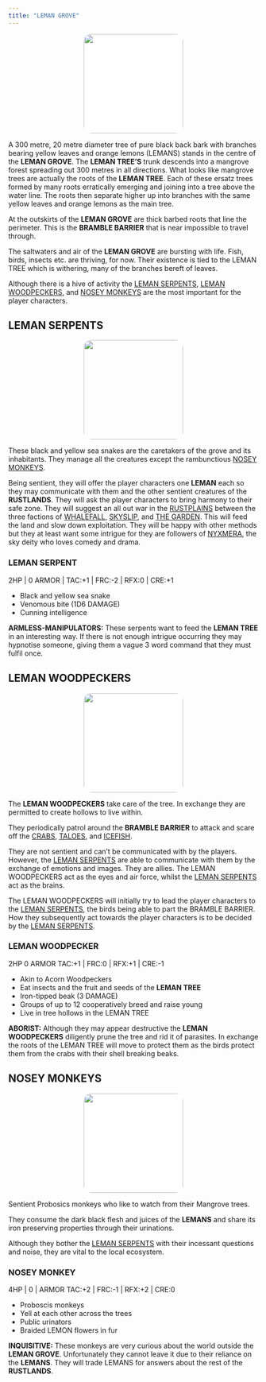 ```yaml
---
title: "LEMAN GROVE"
---
```


<center>![](images/LEMANGROVE.png){style="width:200px; border-radius:15px;  background:white"}</center>

A 300 metre, 20 metre diameter tree of pure black back bark with branches bearing yellow leaves and orange lemons (LEMANS) stands in the centre of the __LEMAN GROVE__. The __LEMAN TREE'S__ trunk descends into a mangrove forest spreading out 300 metres in all directions. What looks like mangrove trees are actually the roots of the __LEMAN TREE__. Each of these ersatz trees formed by many roots erratically emerging and joining into a tree above the water line. The roots then separate higher up into branches with the same yellow leaves and orange lemons as the main tree.

At the outskirts of the __LEMAN GROVE__ are thick barbed roots that line the perimeter. This is the __BRAMBLE BARRIER__ that is near impossible to travel through.

The saltwaters and air of the __LEMAN GROVE__ are bursting with life. Fish, birds, insects etc. are thriving, for now. Their existence is tied to the LEMAN TREE which is withering, many of the branches bereft of leaves.

Although there is a hive of activity the [LEMAN SERPENTS](/THE_RUSTLANDS/LEMAN_GROVE.qmd#lemanserpent), [LEMAN WOODPECKERS](/THE_RUSTLANDS/LEMAN_GROVE.qmd#lemanwoodpecker), and [NOSEY MONKEYS](/THE_RUSTLANDS/LEMAN_GROVE.qmd#noseymonkeys) are the most important for the player characters.

## LEMAN SERPENTS {#lemanserpent}

<center>![](images/LEMAN_SERPENTS.png){style="width:200px; border-radius:15px;  background:null"}</center>

These black and yellow sea snakes are the caretakers of the grove and its inhabitants. They manage all the creatures except the rambunctious [NOSEY MONKEYS](/THE_RUSTLANDS/LEMAN_GROVE.qmd#noseymonkeys).

Being sentient, they will offer the player characters one __LEMAN__ each so they may communicate with them and the other sentient creatures of the __RUSTLANDS__. They will ask the player characters to bring harmony to their safe zone. They will suggest an all out war in the [RUSTPLAINS](/THE_RUSTLANDS/RUSTPLAINS.qmd) between the three factions of [WHALEFALL](/THE_RUSTLANDS/WHALEFALL.qmd), [SKYSLIP](/THE_RUSTLANDS/SKYSLIP.qmd), and [THE GARDEN](/THE_RUSTLANDS/THE_GARDEN.qmd). This will feed the land and slow down exploitation. They will be happy with other methods but they at least want some intrigue for they are followers of [NYXMERA](https://m-gemmell.github.io/Primeval_Deities_FIST/nyxmera.html), the sky deity who loves comedy and drama.

### LEMAN SERPENT

2HP \| 0 ARMOR \| TAC:+1 \| FRC:-2 \| RFX:0 \| CRE:+1

-   Black and yellow sea snake
-   Venomous bite (1D6 DAMAGE)
-   Cunning intelligence

**ARMLESS-MANIPULATORS:** These serpents want to feed the __LEMAN TREE__ in an interesting way. If there is not enough intrigue occurring they may hypnotise someone, giving them a vague 3 word command that they must fulfil once.

## LEMAN WOODPECKERS {#lemanwoodpecker}

<center>![](images/LEMAN_WOODPECKER.png){style="width:200px; border-radius:15px;  background:white"}</center>

The __LEMAN WOODPECKERS__ take care of the tree. In exchange they are permitted to create hollows to live within.

They periodically patrol around the __BRAMBLE BARRIER__ to attack and scare off the [CRABS](/THE_RUSTLANDS/WHALEFALL.qmd), [TALOES](/THE_RUSTLANDS/THE_GARDEN.qmd), and [ICEFISH](/THE_RUSTLANDS/SKYSLIP.qmd).

They are not sentient and can't be communicated with by the players. However, the [LEMAN SERPENTS](/THE_RUSTLANDS/LEMAN_GROVE.qmd#lemanserpent) are able to communicate with them by the exchange of emotions and images. They are allies. The LEMAN WOODPECKERS act as the eyes and air force, whilst the [LEMAN SERPENTS](/THE_RUSTLANDS/LEMAN_GROVE.qmd#lemanserpent) act as the brains.

The LEMAN WOODPECKERS will initially try to lead the player characters to the [LEMAN SERPENTS](/THE_RUSTLANDS/LEMAN_GROVE.qmd#lemanserpent), the birds being able to part the BRAMBLE BARRIER. How they subsequently act towards the player characters is to be decided by the [LEMAN SERPENTS](/THE_RUSTLANDS/LEMAN_GROVE.qmd#lemanserpent).

### LEMAN WOODPECKER

2HP 0 ARMOR TAC:+1 \| FRC:0 \| RFX:+1 \| CRE:-1

-   Akin to Acorn Woodpeckers
-   Eat insects and the fruit and seeds of the __LEMAN TREE__
-   Iron-tipped beak (3 DAMAGE)
-   Groups of up to 12 cooperatively breed and raise young
-   Live in tree hollows in the LEMAN TREE

**ABORIST:** Although they may appear destructive the __LEMAN WOODPECKERS__ diligently prune the tree and rid it of parasites. In exchange the roots of the LEMAN TREE will move to protect them as the birds protect them from the crabs with their shell breaking beaks.

## NOSEY MONKEYS {#noseymonkeys}

<center>![](images/NOSEY_MONKEY.png){style="width:200px; border-radius:15px;  background:white"}</center>

Sentient Probosics monkeys who like to watch from their Mangrove trees.

They consume the dark black flesh and juices of the __LEMANS__ and share its iron preserving properties through their urinations.

Although they bother the [LEMAN SERPENTS](/THE_RUSTLANDS/LEMAN_GROVE.qmd#lemanserpent) with their incessant questions and noise, they are vital to the local ecosystem.

### NOSEY MONKEY

4HP \| 0 \| ARMOR TAC:+2 \| FRC:-1 \| RFX:+2 \| CRE:0

-   Proboscis monkeys
-   Yell at each other across the trees
-   Public urinators
-   Braided LEMON flowers in fur

**INQUISITIVE:** These monkeys are very curious about the world outside the __LEMAN GROVE__. Unfortunately they cannot leave it due to their reliance on the __LEMANS__. They will trade LEMANS for answers about the rest of the __RUSTLANDS__.
